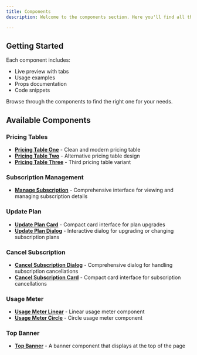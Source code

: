 ```yaml
---
title: Components
description: Welcome to the components section. Here you'll find all the available UI components with examples and documentation.

---
```


## Getting Started

Each component includes:
- Live preview with tabs
- Usage examples
- Props documentation
- Code snippets

Browse through the components to find the right one for your needs.


## Available Components

### Pricing Tables

- **[Pricing Table One](/docs/components/pricing-table/pricing-table-one)** - Clean and modern pricing table
- **[Pricing Table Two](/docs/components/pricing-table/pricing-table-two)** - Alternative pricing table design
- **[Pricing Table Three](/docs/components/pricing-table/pricing-table-three)** - Third pricing table variant

### Subscription Management

- **[Manage Subscription](/docs/components/manage-subscription)** - Comprehensive interface for viewing and managing subscription details

### Update Plan

- **[Update Plan Card](/docs/components/update-plan/update-plan-card)** - Compact card interface for plan upgrades
- **[Update Plan Dialog](/docs/components/update-plan/update-plan-dialog)** - Interactive dialog for upgrading or changing subscription plans

### Cancel Subscription

- **[Cancel Subscription Dialog](/docs/components/cancel-subscription/cancel-subscription-dialog)** - Comprehensive dialog for handling subscription cancellations
- **[Cancel Subscription Card](/docs/components/cancel-subscription/cancel-subscription-card)** - Compact card interface for subscription cancellations

### Usage Meter
- **[Usage Meter Linear](/docs/components/usage-meter/usage-meter-linear)** - Linear usage meter component
- **[Usage Meter Circle](/docs/components/usage-meter/usage-meter-circle)** - Circle usage meter component

### Top Banner

- **[Top Banner](/docs/components/banner)** - A banner component that displays at the top of the page
